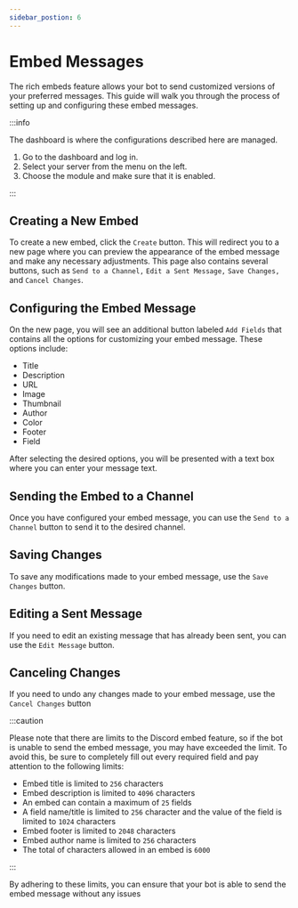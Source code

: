 ```yaml
---
sidebar_postion: 6
---
```


# Embed Messages

The rich embeds feature allows your bot to send customized versions of your preferred messages. This guide will walk you through the process of setting up and configuring these embed messages.

:::info

The dashboard is where the configurations described here are managed.

1. Go to the dashboard and log in.
2. Select your server from the menu on the left.
3. Choose the module and make sure that it is enabled.

:::

## Creating a New Embed 

To create a new embed, click the `Create` button. This will redirect you to a new page where you can preview the appearance of the embed message and make any necessary adjustments. This page also contains several buttons, such as `Send to a Channel,` `Edit a Sent Message,` `Save Changes,` and `Cancel Changes`.

## Configuring the Embed Message

On the new page, you will see an additional button labeled `Add Fields` that contains all the options for customizing your embed message. These options include:

- Title
- Description
- URL
- Image
- Thumbnail
- Author
- Color
- Footer
- Field 

After selecting the desired options, you will be presented with a text box where you can enter your message text.

## Sending the Embed to a Channel

Once you have configured your embed message, you can use the `Send to a Channel` button to send it to the desired channel.

## Saving Changes 

To save any modifications made to your embed message, use the `Save Changes` button.

## Editing a Sent Message

If you need to edit an existing message that has already been sent, you can use the `Edit Message` button.

## Canceling Changes 

If you need to undo any changes made to your embed message, use the `Cancel Changes` button

:::caution

Please note that there are limits to the Discord embed feature, so if the bot is unable to send the embed message, you may have exceeded the limit. To avoid this, be sure to completely fill out every required field and pay attention to the following limits:

- Embed title is limited to `256` characters
- Embed description is limited to `4096` characters
- An embed can contain a maximum of `25` fields
- A field name/title is limited to `256` character and the value of the field is limited to `1024` characters
- Embed footer is limited to `2048` characters
- Embed author name is limited to `256` characters
- The total of characters allowed in an embed is `6000`

:::

By adhering to these limits, you can ensure that your bot is able to send the embed message without any issues
